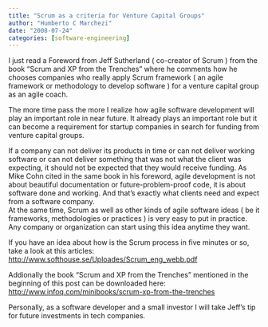 ```yaml
---
title: "Scrum as a criteria for Venture Capital Groups"
author: "Humberto C Marchezi"
date: "2008-07-24"
categories: [software-engineering]
---
```


I just read a Foreword from Jeff Sutherland ( co-creator of Scrum ) from
the book "Scrum and XP from the Trenches" where he comments how he
chooses companies who really apply Scrum framework ( an agile framework
or methodology to develop software ) for a venture capital group as an
agile coach.  
  
The more time pass the more I realize how agile software development
will play an important role in near future. It already plays an
important role but it can become a requirement for startup companies in
search for funding from venture capital groups.  
  
If a company can not deliver its products in time or can not deliver
working software or can not deliver something that was not what the
client was expecting, it should not be expected that they would receive
funding. As Mike Cohn cited in the same book in his foreword, agile
development is not about beautiful documentation or future-problem-proof
code, it is about software done and working. And that's exactly what
clients need and expect from a software company.  
At the same time, Scrum as well as other kinds of agile software ideas (
be it frameworks, methodologies or practices ) is very easy to put in
practice. Any company or organization can start using this idea anytime
they want.  
  
If you have an idea about how is the Scrum process in five minutes or
so, take a look at this articles:
<http://www.softhouse.se/Uploades/Scrum_eng_webb.pdf>  
  
Addionally the book "Scrum and XP from the Trenches" mentioned in the
beginning of this post can be downloaded here:
<http://www.infoq.com/minibooks/scrum-xp-from-the-trenches>  
  
Personally, as a software developer and a small investor I will take
Jeff's tip for future investments in tech companies.
